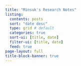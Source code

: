 ```yaml
---
title: "Minsuk's Research Notes"
listing:
  contents: posts
  sort: "date desc"
  type: grid # default
  categories: true
  sort-ui: [title, date]
  filter-ui: [title, date]
  feed: true
page-layout: full
title-block-banner: true
---
```



